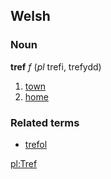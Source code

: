 ==Welsh==
===Noun===
'''tref''' ''f'' (''pl'' trefi, trefydd)
# [[town]]
# [[home]]
===Related terms===
* [[trefol]]

[[pl:Tref]]